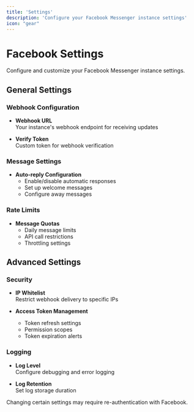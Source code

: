 ```yaml
---
title: 'Settings'
description: 'Configure your Facebook Messenger instance settings'
icon: "gear"
---
```


# Facebook Settings

Configure and customize your Facebook Messenger instance settings.

## General Settings

### Webhook Configuration
- **Webhook URL**  
  Your instance's webhook endpoint for receiving updates

- **Verify Token**  
  Custom token for webhook verification

### Message Settings
- **Auto-reply Configuration**
  - Enable/disable automatic responses
  - Set up welcome messages
  - Configure away messages

### Rate Limits
- **Message Quotas**
  - Daily message limits
  - API call restrictions
  - Throttling settings

## Advanced Settings

### Security
- **IP Whitelist**  
  Restrict webhook delivery to specific IPs

- **Access Token Management**
  - Token refresh settings
  - Permission scopes
  - Token expiration alerts

### Logging
- **Log Level**  
  Configure debugging and error logging

- **Log Retention**  
  Set log storage duration

<Warning>
  Changing certain settings may require re-authentication with Facebook.
</Warning>
